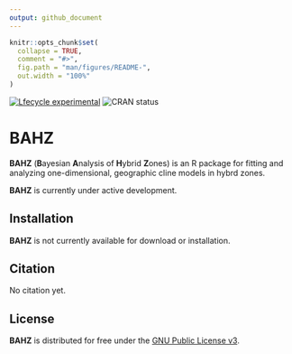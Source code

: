```yaml
---
output: github_document
---
```


<!-- README.md is generated from README.Rmd. Please edit that file -->

```r
knitr::opts_chunk$set(
  collapse = TRUE,
  comment = "#>",
  fig.path = "man/figures/README-",
  out.width = "100%"
)
```


<!-- badges: start -->
[![Lfecycle experimental](https://img.shields.io/badge/lifecycle-experimental-orange.svg)](https://www.tidyverse.org/lifecycle/#experimental)
![CRAN status](http://www.r-pkg.org/badges/version/bahz)
<!-- badges: end -->

# BAHZ

__BAHZ__ (**B**ayesian **A**nalysis of **H**ybrid **Z**ones) is an R package for fitting and analyzing one-dimensional, geographic cline models in hybrd zones. 

__BAHZ__ is currently under active development. 

## Installation

__BAHZ__ is not currently available for download or installation. 

## Citation

No citation yet. 

## License

**BAHZ** is distributed for free under the [GNU Public License v3](https://www.gnu.org/licenses/gpl-3.0.en.html). 
